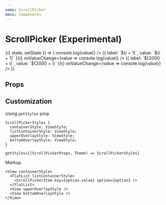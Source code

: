 ```yaml
---
name: ScrollPicker
menu: Components
---
```



# ScrollPicker (Experimental)

<Playground>
  <State initial={{ month: 'March', day: '15', year: '2019' }}>
    {({ state, setState }) => (
      <Box flexDirection="row">
        <ScrollPicker
          options={[
            { label: 'January', value: 'January' },
            { label: 'February', value: 'February' },
            { label: 'March', value: 'March' },
            { label: 'April', value: 'April' },
            { label: 'May', value: 'May' },
            { label: 'June', value: 'June' },
            { label: 'July', value: 'July' },
            { label: 'August', value: 'August' },
            { label: 'September', value: 'September' },
            { label: 'October', value: 'October' },
            { label: 'November', value: 'November' },
            { label: 'December', value: 'December' },
          ]}
          onValueChange={value => console.log(value)}
        />
        <ScrollPicker
          options={new Array(31)
            .fill(0)
            .map((v, i) => ({ label: `${i + 1}`, value: `${i + 1}` }))}
          onValueChange={value => console.log(value)}
        />
        <ScrollPicker
          options={new Array(50)
            .fill(0)
            .map((v, i) => ({ label: `${2000 + i}`, value: `${2000 + i}` }))}
          onValueChange={value => console.log(value)}
        />
      </Box>
    )}
  </State>
</Playground>

## Props

<Props of={ScrollPicker} />

## Customization

Using `getStyles` prop

```tsx
ScrollPickerStyles {
  containerStyle: ViewStyle;
  listContainerStyle: ViewStyle;
  upperOverlayStyle: ViewStyle;
  bottomOverlayStyle: ViewStyle;
}

getStyles={(ScrollPickerProps, Theme) => ScrollPickerStyles}
```

Markup

```tsx
<View containerStyle>
  <FlatList listContainerStyle>
    <ScrollPickerItem key={option.value} option={option} />
  </FlatList>
  <View upperOverlayStyle />
  <View bottomOverlayStyle />
</View>
```
